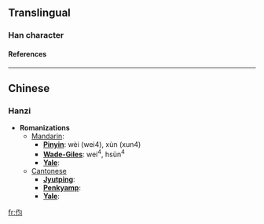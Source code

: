 ==Translingual==
===Han character===
{{Han char|rad=人|as=04|sn=6|four=|canj=人心戈一 (OPIM), 人心一一 (OPMM)}}
====References====
{{Han ref|kx=0096.121|hdz=10124.160|uh=4F28|ud=20264}}
----

==Chinese==
===Hanzi===


* '''Romanizations'''
** [[Mandarin]]:
*** '''[[Pinyin]]''': wèi (wei4), xùn (xun4)
*** '''[[Wade-Giles]]''': wei<sup>4</sup>, hsün<sup>4</sup>
*** '''[[Yale]]''': 
**[[Cantonese]]
***'''[[Jyutping]]''':
***'''[[Penkyamp]]''': 
***'''[[Yale]]''': 




[[fr:伨]]